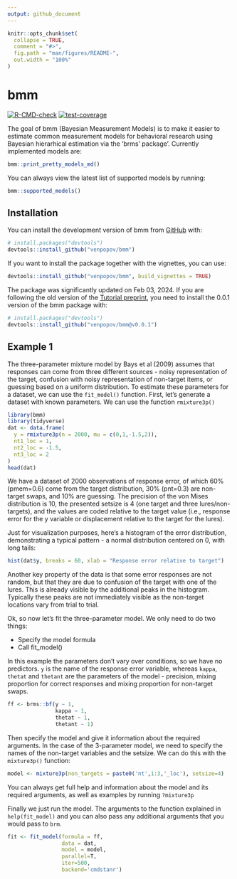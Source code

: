 ```yaml
---
output: github_document
---
```

<!-- README.md is generated from README.Rmd. Please edit that file -->
```r
knitr::opts_chunk$set(
  collapse = TRUE,
  comment = "#>",
  fig.path = "man/figures/README-",
  out.width = "100%"
)
```
# bmm   <!-- badges: start -->
  [![R-CMD-check](https://github.com/venpopov/bmm/actions/workflows/R-CMD-check.yaml/badge.svg)](https://github.com/venpopov/bmm/actions/workflows/R-CMD-check.yaml)
  [![test-coverage](https://github.com/venpopov/bmm/actions/workflows/test-coverage.yaml/badge.svg)](https://github.com/venpopov/bmm/actions/workflows/test-coverage.yaml)
<!-- badges: end -->

The goal of bmm (Bayesian Measurement Models) is to make it easier to estimate 
common measurement models for behavioral research using Bayesian hierarhical 
estimation via the 'brms' package'. Currently implemented models are:

```r
bmm::print_pretty_models_md()
```

You can always view the latest list of supported models by running:

```r
bmm::supported_models()
```

## Installation 

You can install the development version of bmm from [GitHub](https://github.com/) with:

``` r
# install.packages("devtools")
devtools::install_github("venpopov/bmm")
```

If you want to install the package together with the vignettes, you can use:

``` r
devtools::install_github("venpopov/bmm", build_vignettes = TRUE)
```

The package was significantly updated on Feb 03, 2024. If you are following the old version of the [Tutorial preprint](https://osf.io/preprints/psyarxiv/umt57), you need to install the 0.0.1 version of the bmm package with:

``` r
# install.packages("devtools")
devtools::install_github("venpopov/bmm@v0.0.1")
```

## Example 1

The three-parameter mixture model by Bays et al (2009) assumes that
responses can come from three different sources - noisy representation of the
target, confusion with noisy representation of non-target items, or guessing
based on a uniform distribution. To estimate these parameters for a dataset, we
can use the `fit_model()` function. First, let's generate a dataset with known
parameters. We can use the function `rmixture3p()`

```r
library(bmm)
library(tidyverse)
dat <- data.frame(
  y = rmixture3p(n = 2000, mu = c(0,1,-1.5,2)),
  nt1_loc = 1,
  nt2_loc = -1.5,
  nt3_loc = 2
)
head(dat)
```

We have a dataset of 2000 observations of response error, of which 60%
(pmem=0.6) come from the target distribution, 30% (pnt=0.3) are non-target
swaps, and 10% are guessing. The precision of the von Mises distribution is 10,
the presented setsize is 4 (one target and three lures/non-targets), and the
values are coded relative to the target value (i.e., response error for the y
variable or displacement relative to the target for the lures).

Just for visualization purposes, here's a histogram of the error distribution,
demonstrating a typical pattern - a normal distribution centered on 0, with long
tails:

```r
hist(dat$y, breaks = 60, xlab = "Response error relative to target")
```
Another key property of the data is that some error responses are not random,
but that they are due to confusion of the target with one of the lures. This is already 
visible by the additional peaks in the histogram. Typically these peaks are not immediately
visible as the non-target locations vary from trial to trial.

Ok, so now let's fit the three-parameter model. We only need to do two things:

- Specify the model formula
- Call fit_model()

In this example the parameters don't vary over conditions, so we have no
predictors. `y` is the name of the response error variable, whereas `kappa`,
`thetat` and `thetant` are the parameters of the model - precision, mixing
proportion for correct responses and mixing proportion for non-target swaps.

```r
ff <- brms::bf(y ~ 1,
               kappa ~ 1,
               thetat ~ 1,
               thetant ~ 1)
```

Then specify the model and give it information about the required arguments. In
the case of the 3-parameter model, we need to specify the names of the non-target
variables and the setsize. We can do this with the `mixture3p()` function:


```r
model <- mixture3p(non_targets = paste0('nt',1:3,'_loc'), setsize=4)
```

You can always get full help and information about the model and its required 
arguments, as well as examples by running `?mixture3p`

Finally we just run the model. The arguments to the function explained in
`help(fit_model)` and you can also pass any additional arguments that you would
pass to `brm`.

``` r
fit <- fit_model(formula = ff,
                 data = dat,
                 model = model,
                 parallel=T,
                 iter=500,
                 backend='cmdstanr')
```
